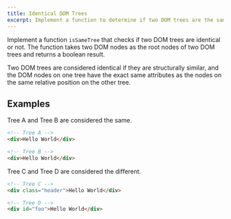 ```yaml
---
title: Identical DOM Trees
excerpt: Implement a function to determine if two DOM trees are the same
---
```


Implement a function `isSameTree` that checks if two DOM trees are identical or not. The function takes two DOM nodes as the root nodes of two DOM trees and returns a boolean result.

Two DOM trees are considered identical if they are structurally similar, and the DOM nodes on one tree have the exact same attributes as the nodes on the same relative position on the other tree.

## Examples

Tree A and Tree B are considered the same.

```html
<!-- Tree A -->
<div>Hello World</div>

<!-- Tree B -->
<div>Hello World</div>
```

Tree C and Tree D are considered the different.

```html
<!-- Tree C -->
<div class="header">Hello World</div>

<!-- Tree D -->
<div id="foo">Hello World</div>
```
